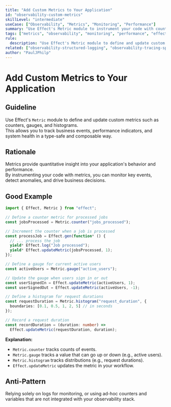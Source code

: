 ```yaml
---
title: "Add Custom Metrics to Your Application"
id: "observability-custom-metrics"
skillLevel: "intermediate"
useCase: ["Observability", "Metrics", "Monitoring", "Performance"]
summary: "Use Effect's Metric module to instrument your code with counters, gauges, and histograms to track key business and performance indicators."
tags: ["metrics", "observability", "monitoring", "performance", "effect"]
rule:
  description: "Use Effect's Metric module to define and update custom metrics for business and performance monitoring."
related: ["observability-structured-logging", "observability-tracing-spans"]
author: "PaulJPhilp"
---
```


# Add Custom Metrics to Your Application

## Guideline

Use Effect's `Metric` module to define and update custom metrics such as counters, gauges, and histograms.  
This allows you to track business events, performance indicators, and system health in a type-safe and composable way.

## Rationale

Metrics provide quantitative insight into your application's behavior and performance.  
By instrumenting your code with metrics, you can monitor key events, detect anomalies, and drive business decisions.

## Good Example

```typescript
import { Effect, Metric } from "effect";

// Define a counter metric for processed jobs
const jobsProcessed = Metric.counter("jobs_processed");

// Increment the counter when a job is processed
const processJob = Effect.gen(function* () {
  // ... process the job
  yield* Effect.log("Job processed");
  yield* Effect.updateMetric(jobsProcessed, 1);
});

// Define a gauge for current active users
const activeUsers = Metric.gauge("active_users");

// Update the gauge when users sign in or out
const userSignedIn = Effect.updateMetric(activeUsers, 1);
const userSignedOut = Effect.updateMetric(activeUsers, -1);

// Define a histogram for request durations
const requestDuration = Metric.histogram("request_duration", {
  boundaries: [0.1, 0.5, 1, 2, 5] // in seconds
});

// Record a request duration
const recordDuration = (duration: number) =>
  Effect.updateMetric(requestDuration, duration);
```

**Explanation:**  
- `Metric.counter` tracks counts of events.
- `Metric.gauge` tracks a value that can go up or down (e.g., active users).
- `Metric.histogram` tracks distributions (e.g., request durations).
- `Effect.updateMetric` updates the metric in your workflow.

## Anti-Pattern

Relying solely on logs for monitoring, or using ad-hoc counters and variables that are not integrated with your observability stack.